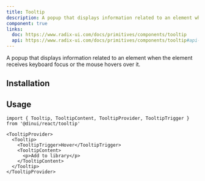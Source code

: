 ```yaml
---
title: Tooltip
description: A popup that displays information related to an element when the element receives keyboard focus or the mouse hovers over it.
component: true
links:
  doc: https://www.radix-ui.com/docs/primitives/components/tooltip
  api: https://www.radix-ui.com/docs/primitives/components/tooltip#api-reference
---
```


A popup that displays information related to an element when the element receives keyboard focus or the mouse hovers over it.


<Example path="ui/tooltip-demo" />

## Installation


<InstallationGuide path="ui/tooltip" />

## Usage

```tsx
import { Tooltip, TooltipContent, TooltipProvider, TooltipTrigger } from '@dinui/react/tooltip'
```

```tsx
<TooltipProvider>
  <Tooltip>
    <TooltipTrigger>Hover</TooltipTrigger>
    <TooltipContent>
      <p>Add to library</p>
    </TooltipContent>
  </Tooltip>
</TooltipProvider>
```
